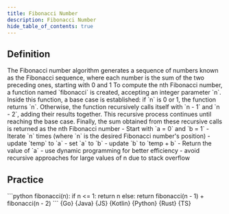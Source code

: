 ```yaml
---
title: Fibonacci Number
description: Fibonacci Number
hide_table_of_contents: true
---
```





## Definition

<Tabs queryString="primary">
  <TabItem value="definition" label="Definition">
    The Fibonacci number algorithm generates a sequence of numbers known as the Fibonacci sequence, where each number is the sum of the two preceding ones, starting with 0 and 1
  </TabItem>
  <TabItem value="how" label="Explanation">
    To compute the nth Fibonacci number, a function named `fibonacci` is created, accepting an integer parameter `n`. Inside this function, a base case is established: if `n` is 0 or 1, the function returns `n`. Otherwise, the function recursively calls itself with `n - 1` and `n - 2`, adding their results together. This recursive process continues until reaching the base case. Finally, the sum obtained from these recursive calls is returned as the nth Fibonacci number
  </TabItem>
  <TabItem value="guidance" label="Guidance">
    - Start with `a = 0` and `b = 1`
    - Iterate `n` times (where `n` is the desired Fibonacci number's position)
      - update `temp` to `a`
      - set `a` to `b`
      - update `b` to `temp + b`
    - Return the value of `a`
  </TabItem>
  <TabItem value="tips" label="Tips">
    - use dynamic programming for better efficiency
    - avoid recursive approaches for large values of n due to stack overflow
  </TabItem>
</Tabs>

## Practice

<Tabs queryString="primary">
  <TabItem value="practice" label="Practice">
    ```python
    fibonacci(n):
      if n <= 1:
        return n
      else:
        return fibonacci(n - 1) + fibonacci(n - 2)
    ```
  </TabItem>
  <TabItem value="solution" label="Solution">
    <Tabs queryString="code">
      <TabItem
        value="go"
        label=""
        attributes={{ title: "Go Lang", className: "code_lang go m" }}
      >
        <CodeBlock language="go">{Go}</CodeBlock>
      </TabItem>
      <TabItem
        value="java"
        label=""
        attributes={{ title: "Java", className: "code_lang java m" }}
      >
        <CodeBlock language="java">{Java}</CodeBlock>
      </TabItem>
      <TabItem
        value="js"
        label=""
        attributes={{ title: "JavaScript", className: "code_lang js m" }}
      >
        <CodeBlock language="js">{JS}</CodeBlock>
      </TabItem>
      <TabItem
        value="kotlin"
        label=""
        attributes={{ title: "Kotlin", className: "code_lang kotlin m" }}
      >
        <CodeBlock language="kotlin">{Kotlin}</CodeBlock>
      </TabItem>
      <TabItem
        value="python"
        label=""
        attributes={{ title: "Python", className: "code_lang python m" }}
      >
        <CodeBlock language="python">{Python}</CodeBlock>
      </TabItem>
      <TabItem
        value="rust"
        label=""
        attributes={{ title: "Rust", className: "code_lang rust m" }}
      >
        <CodeBlock language="rust">{Rust}</CodeBlock>
      </TabItem>
      <TabItem
        value="ts"
        label=""
        attributes={{ title: "TypeScript", className: "code_lang ts m" }}
      >
        <CodeBlock language="ts">{TS}</CodeBlock>
      </TabItem>
    </Tabs>
  </TabItem>
</Tabs>
